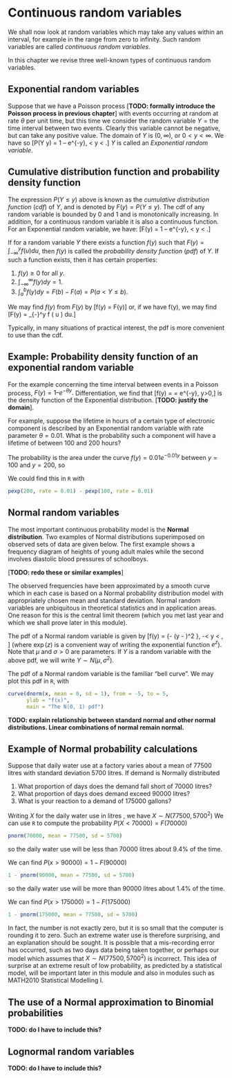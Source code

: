 # Continuous random variables

We shall now look at random variables which may take any values
within an interval, for example
in the range from zero to infinity. Such random variables are 
called *continuous random variables*.

In this chapter we revise three well-known types of continuous random variables.

## Exponential random variables
Suppose that we have a Poisson process [**TODO: formally introduce
the Poisson process in previous chapter**]
with events occurring at 
random at rate $\theta$ per
unit time, but this time we consider the random variable 
$Y = \text{the time interval between two events}$.
Clearly this variable cannot be negative, but can take any
positive value.
The domain of $Y$ is $(0, \infty)$, or $0 < y < \infty$.
We have
\begin{align*}
P(Y > y) &= P(\text{no events in an interval of length $y$}) \\
&= \frac{e^{-\theta y} (\theta y)^0}{0!} \\
&= e^{-\theta y}
\end{align*}
so
\[P(Y \leq y) = 1 – e^{-\theta y}, \quad 0 < y < \infty.\]
$Y$ is called an *Exponential random variable*.

## Cumulative distribution function and probability density function

The expression $P(Y \leq y)$ above is known as the 
*cumulative distribution function* (*cdf*) of *Y*, and
is denoted by $F(y) = P(Y \leq y)$.
The cdf of any random variable is bounded by $0$ and $1$ and 
is monotonically increasing. In addition,
for a continuous random variable it is also a continuous function.
For an Exponential random variable, we have:
\[F(y) = 1 – e^{-\theta y}, \quad 0 < y < \infty.\]

If for a random variable $Y$ there exists a function $f(y)$ such that 
$F(y) = \int_{-\infty}^y f (u) du$, then $f(y)$ is called
the *probability density function* (*pdf*) of $Y$.
If such a function exists, then it has certain properties:

1. $f(y) \geq 0$ for all $y$.
1. $\int_{-\infty}^\infty f(y) dy = 1$.
1. $\int_a^b f(y) dy = F(b) - F(a) = P(a < Y \leq b)$. 

We may find $f(y)$ from $F(y)$ by 
\[f(y) = \frac{d}{dy} F(y)\]
or, if we have f(y), we may find
\[F(y) = \int_{-\infty}^y f ( u ) du.\]

Typically, in many situations of practical interest, the pdf 
is more convenient to use than the cdf.

## Example: Probability density function of an exponential random variable

For the example concerning the time interval between events in a 
Poisson process,
$F(y) = 1 – e^{-\theta y}.$
Differentiation, we find that
\[f(y) = \frac{dF}{dy} = \theta e^{-\theta y}, \quad y>0,\] is the
  density function of the Exponential distribution.
  [**TODO: justify the domain**].


  For example, suppose the lifetime in hours of a certain type of 
  electronic component is described by an Exponential
random variable with rate parameter $\theta = 0.01$. 
What is the probability such a component will
have a lifetime of between $100$ and $200$ hours?

The probability is the area under the curve $f(y) = 0.01 e^{-0.01 y}$ 
between $y = 100$ and $y = 200$, so
\begin{align*}
P(100 < Y \leq 200) &= \int_{100}^{200} 0.01e^{-0.01 y} dy \\
&= e^{-1} – e^{-2} = 0.37 – 0.14 = 0.23.
\end{align*}

We could find this in `R` with
```r
pexp(200, rate = 0.01) - pexp(100, rate = 0.01)
```
## Normal random variables

The most important continuous probability model is the 
**Normal distribution**. Two examples of
Normal distributions superimposed on observed sets of data are given 
below. The first example shows a frequency diagram of heights of 
young adult males while the second involves diastolic
blood pressures of schoolboys.

[**TODO: redo these or similar examples**]

The observed frequencies have been approximated by a smooth curve
which in each case is based
on a Normal probability distribution model with appropriately 
chosen mean and standard deviation.
Normal random variables are unbiquitous in theoretical statistics 
and in application areas. One
reason for this is the central limit theorem (which you met last 
year and which we shall prove later
in this module).

The pdf of a Normal random variable is given by
\[f(y) = \frac{1}{\sqrt{2 \pi \sigma^2}} \exp\left\{-\frac{1}{2 \sigma^2} (y - \mu)^2 \right\}, \quad -\infty < y < \infty, \]
(where $\exp(z)$ is a convenient way of writing the exponential
function $e^z$). Note that $\mu$ and $\sigma > 0$
are parameters. If $Y$ is a random variable with the above pdf, 
we will write $Y \sim N(\mu, \sigma^2)$.

The pdf of a Normal random variable is the familiar “bell curve”.
We may plot this pdf in `R`, with
```r
curve(dnorm(x, mean = 0, sd = 1), from = -5, to = 5,
      ylab = "f(x)",
      main = "The N(0, 1) pdf")
```
**TODO: explain relationship between standard normal
and other normal distributions. Linear combinations
of normal remain normal.**

## Example of Normal probability calculations

Suppose that daily water use at a factory varies about a mean of 
$77500$ litres with standard
deviation $5700$ litres. If demand is Normally distributed

1. What proportion of days does the demand fall short of $70000$ litres?
1. What proportion of days does demand exceed $90000$ litres?
1. What is your reaction to a demand of $175000$ gallons?

Writing $X$ for the daily water use in litres
, we have $X \sim N(77500, 5700^2)$
We can use `R` to compute the probability $P(X < 70000) = F(70000)$
```r
pnorm(70000, mean = 77500, sd = 5700)
```
so the daily water use will be less than $70000$ litres
about $9.4\%$ of the time.

We can find $P(x > 90000) = 1 - F(90000)$
```r
1 - pnorm(90000, mean = 77500, sd = 5700)
```
so the daily water use will be more than $90000$ litres
about $1.4\%$ of the time.


We can find  $P(x > 175000) = 1 - F(175000)$

```r
1 - pnorm(175000, mean = 77500, sd = 5700)
```
In fact, the number is not exactly zero, but it is so
small that the computer is rounding it to zero.
Such an extreme water use is therefore surprising,
and an
explanation should be sought. It is possible that a
mis-recording error has occurred, such
as two days data being taken together, or perhaps
our model which assumes that 
$X \sim N(77500, 5700^2)$ is incorrect.
This idea of surprise at an extreme result of
low probability, as predicted by a statistical model, 
will be important later in this
module and also in modules such as MATH2010 Statistical Modelling I.
 
## The use of a Normal approximation to Binomial probabilities

**TODO: do I have to include this?**


## Lognormal random variables

**TODO: do I have to include this?**
